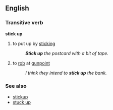 ==English==

===Transitive verb===
'''stick up'''
#to put up by [[stick]]ing
#:'''''Stick up''' the postcard with a bit of tape.''
#to [[rob]] at [[gunpoint]]
#:''I think they intend to '''stick up''' the bank.''

===See also===
*[[stickup]]
*[[stuck up]]
